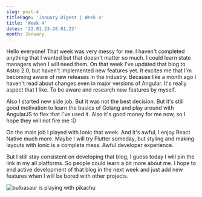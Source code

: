 ```yaml
---
slug: post-4
titlePage: 'January Digest | Week 4'
title: 'Week 4'
dates: '22.01.23-28.01.23'
month: January
---
```


<p class='mt-4'>
  Hello everyone! That week was very messy for me. I haven't completed anything that I wanted but
  that doesn't matter so much. I could learn state managers when I will need them. On that week I've
  updated that blog to Astro 2.0, but haven't implemented new features yet. It excites me that I'm
  becoming aware of new releases in the industry. Because like a month ago I haven't read about
  changes even in major versions of Angular. It's really aspect that I like. To be aware and
  research new features by myself.
</p>

<p class='mt-4'>
  Also I started new side job. But it was not the best decision. But it's still good motivation to
  learn the basics of Golang and play around with AngularJS to flex that I've used it. Also it's
  good money for me now, so I hope they will not fire me :D
</p>

<p class='mt-4'>
  On the main job I played with Ionic that week. And it's awful, I enjoy React Native much more.
  Maybe I will try Flutter someday, but styling and making layouts with Ionic is a complete mess.
  Awful developer experience.
</p>

<p class='mt-4'>
  But I still stay consistent on developing that blog, I guess today I will pin the link in my all
  platforms. So people could learn a bit more about me. I hope to end active development of that
  blog in the next week and just add new features when I will be bored with other projects.
</p>
<img
  src='https://static.standard.co.uk/s3fs-public/thumbnails/image/2020/02/27/12/pokemon-bulbasaur.png?width=968&auto=webp&quality=50&crop=968%3A645%2Csmart'
  alt='bulbasaur is playing with pikachu'
  class='mt-2'
/>
